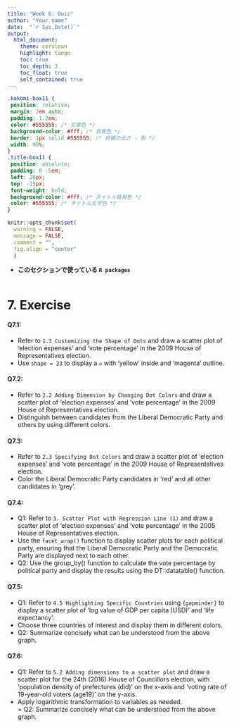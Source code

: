 ```yaml
---
title: "Week 6: Quiz"
author: "Your name"
date:  "`r Sys.Date()`"
output:
  html_document:
    theme: cerulean
    highlight: tango
    toc: true
    toc_depth: 3
    toc_float: true
    self_contained: true
---
```

 
<style>
table, td, th {
  border: none;
  padding-left: 1em;
  padding-right: 1em;
  min-width: 50%;
  margin-left: auto;
  margin-right: auto;
  margin-top: 1em;
  margin-bottom: 1em;
}
</style>
```css
.kakomi-box11 {
 position: relative;
 margin: 2em auto;
 padding: 1.2em;
 color: #555555; /* 文章色 */
 background-color: #fff; /* 背景色 */
 border: 1px solid #555555; /* 枠線の太さ - 色 */
 width: 90%;
}
.title-box11 {
 position: absolute;
 padding: 0 .5em;
 left: 20px;
 top: -15px;
 font-weight: bold;
 background-color: #fff; /* タイトル背景色 */
 color: #555555; /* タイトル文字色 */
}
```
```r
knitr::opts_chunk$set(
  warning = FALSE,       
  message = FALSE,      
  comment = "",
  fig.align = "center"  
  )
```

- **このセクションで使っている `R packages`**  

```r

```
# 7. Exercise  
#### Q7.1:  
- Refer to `1.3 Customizing the Shape of Dots` and draw a scatter plot of 'election expenses' and 'vote percentage' in the 2009 House of Representatives election.  
- Use `shape = 23` to display a `◇` with 'yellow' inside and 'magenta' outline.

#### Q7.2:  
- Refer to `2.2 Adding Dimension by Changing Dot Colors` and draw a scatter plot of 'election expenses' and 'vote percentage' in the 2009 House of Representatives election.  
- Distinguish between candidates from the Liberal Democratic Party and others by using different colors.

#### Q7.3:  
- Refer to `2.3 Specifying Dot Colors` and draw a scatter plot of 'election expenses' and 'vote percentage' in the 2009 House of Representatives election.  
- Color the Liberal Democratic Party candidates in 'red' and all other candidates in 'grey'.

#### Q7.4:  
- Q1: Refer to `3. Scatter Plot with Regression Line (1)` and draw a scatter plot of 'election expenses' and 'vote percentage' in the 2005 House of Representatives election.  
- Use the `facet_wrap()` function to display scatter plots for each political party, ensuring that the Liberal Democratic Party and the Democratic Party are displayed next to each other.  
- Q2: Use the group_by() function to calculate the vote percentage by political party and display the results using the DT::datatable() function.

#### Q7.5:  
- Q1: Refer to `4.5 Highlighting Specific Countries` using `{gapminder}` to display a scatter plot of 'log value of GDP per capita (USD)' and 'life expectancy'.  
- Choose three countries of interest and display them in different colors.  
- Q2: Summarize concisely what can be understood from the above graph.

#### Q7.6:  
- Q1: Refer to `5.2 Adding dimensions to a scatter plot` and draw a scatter plot for the 24th (2016) House of Councillors election, with 'population density of prefectures (did)' on the x-axis and 'voting rate of 19-year-old voters (age19)' on the y-axis.  
- Apply logarithmic transformation to variables as needed.  
= Q2: Summarize concisely what can be understood from the above graph.


